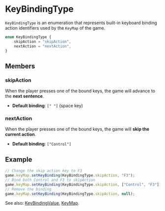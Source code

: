 
# KeyBindingType

`KeyBindingType` is an enumeration that represents built-in keyboard binding action identifiers used by the `KeyMap` of the game.

```typescript
enum KeyBindingType {
    skipAction = "skipAction",
    nextAction = "nextAction",
}
```

## Members

### skipAction

<Steps>

When the player presses one of the bound keys, the game will advance to the **next sentence**.

- **Default binding**: `[" "]` (space key)

</Steps>

### nextAction

<Steps>

When the player presses one of the bound keys, the game will **skip the current action**.

- **Default binding**: `["Control"]`

</Steps>

## Example

```typescript
// Change the skip action key to F3
game.keyMap.setKeyBinding(KeyBindingType.skipAction, "F3");
// Bind both Control and F3 to skipAction
game.keyMap.setKeyBinding(KeyBindingType.skipAction, ["Control", "F3"]);
// Remove the binding
game.keyMap.setKeyBinding(KeyBindingType.skipAction, null);
```

See also: [KeyBindingValue](./KeyBindingValue), [KeyMap](../game/key-map). 
